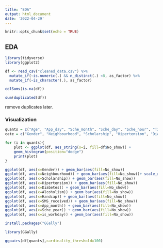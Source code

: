 ```yaml
---
title: "EDA"
output: html_document
date: '2022-04-29'
---
```


```r
knitr::opts_chunk$set(echo = TRUE)
```

## EDA 
```r
library(tidyverse)
library(ggplot2)
```

```r
df <- read_csv("cleaned_data.csv") %>% 
  mutate_if(~is.numeric(.) && n_distinct(.) <8, as_factor) %>% 
  mutate_if(~is_character(.), as_factor)
```
```r
colSums(is.na(df))
```

```r
sum(duplicated(df))
```
remove duplicates later.


### Visualization
```r
quants = c("Age", "App_day", "Sche_month", "Sche_day", "Sche_hour", "Time_gap")
cate = c("Gender", "Neighbourhood", "Scholarship", "Hipertension", "Diabetes", "Alcoholism", "Handcap", "SMS_received", "App_month", "Sche_year", "is_workday")
```

```r
for (i in quants){
    plot <- ggplot(df, aes_string(x=i, fill=df$No_show)) +
    geom_histogram(position="dodge")
    print(plot)
}
```

```r

ggplot(df, aes(x=Gender)) + geom_bar(aes(fill=No_show))
ggplot(df, aes(x=Neighbourhood)) + geom_bar(aes(fill=No_show))+ scale_x_discrete(labels = NULL, breaks = NULL) + labs(x = "")
ggplot(df, aes(x=Scholarship)) + geom_bar(aes(fill=No_show))
ggplot(df, aes(x=Hipertension)) + geom_bar(aes(fill=No_show))
ggplot(df, aes(x=Diabetes)) + geom_bar(aes(fill=No_show))
ggplot(df, aes(x=Alcoholism)) + geom_bar(aes(fill=No_show))
ggplot(df, aes(x=Handcap)) + geom_bar(aes(fill=No_show))
ggplot(df, aes(x=SMS_received)) + geom_bar(aes(fill=No_show))
ggplot(df, aes(x=App_month)) + geom_bar(aes(fill=No_show))
ggplot(df, aes(x=Sche_year)) + geom_bar(aes(fill=No_show))
ggplot(df, aes(x=is_workday)) + geom_bar(aes(fill=No_show))


```
```r
install.packages("GGally")
```


```r
library(GGally)
```
```r
ggpairs(df[quants],cardinality_threshold=100)
```

